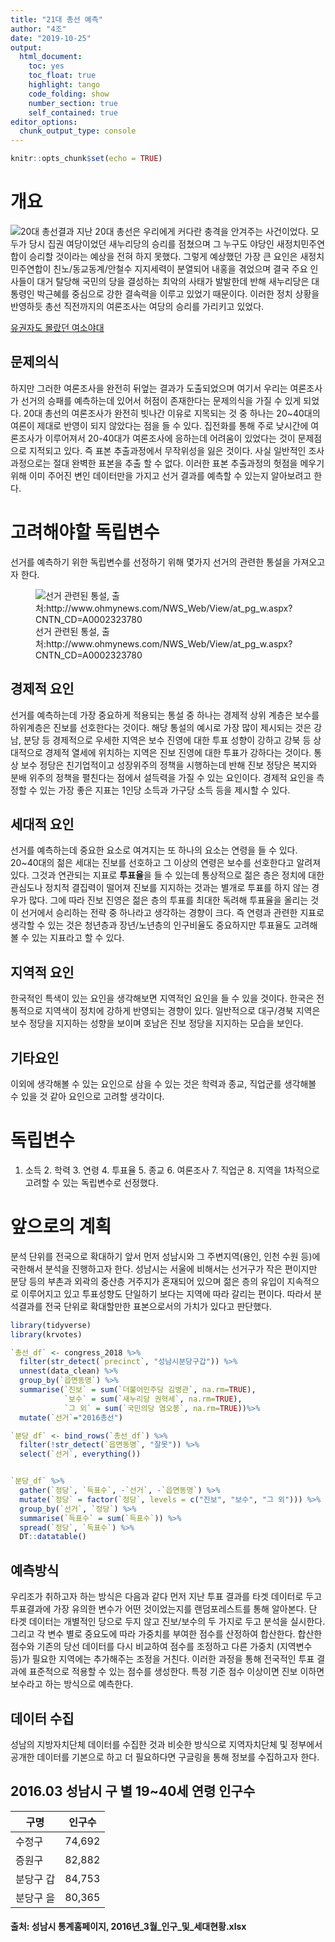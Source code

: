 ---
title: "21대 총선 예측"
author: "4조"
date: "2019-10-25"
output:
  html_document: 
    toc: yes
    toc_float: true
    highlight: tango
    code_folding: show
    number_section: true
    self_contained: true
editor_options: 
  chunk_output_type: console
---

```{r setup, include=FALSE}
knitr::opts_chunk$set(echo = TRUE)
```



# 개요
![20대 총선결과](https://i.imgur.com/nTVnuyo.jpg)
  지난 20대 총선은 우리에게 커다란 충격을 안겨주는 사건이었다. 모두가 당시 집권 여당이었던 새누리당의 승리를 점쳤으며 그 누구도 야당인 새정치민주연합이 승리할 것이라는 예상을 전혀 하지 못했다. 그렇게 예상했던 가장 큰 요인은 새정치민주연합이 친노/동교동계/안철수 지지세력이 분열되어 내홍을 겪었으며 결국 주요 인사들이 대거 탈당해 국민의 당을 결성하는 최악의 사태가 발발한데 반해 새누리당은 대통령인 박근혜를 중심으로 강한 결속력을 이루고 있었기 때문이다. 이러한 정치 상황을 반영하듯 총선 직전까지의 여론조사는 여당의 승리를 가리키고 있었다.

[유권자도 몰랐던 여소야대](https://www.hankookilbo.com/News/Read/201604181130858275)

## 문제의식
하지만 그러한 여론조사을 완전히 뒤엎는 결과가 도출되었으며 여기서 우리는 여론조사가 선거의 승패를 예측하는데 있어서 허점이 존재한다는 문제의식을 가질 수 있게 되었다. 20대 총선의 여론조사가 완전히 빗나간 이유로 지목되는 것 중 하나는 20~40대의 여론이 제대로 반영이 되지 않았다는 점을 들 수 있다. 집전화를 통해 주로 낮시간에 여론조사가 이루어져서 20-40대가 여론조사에 응하는데 어려움이 있었다는 것이 문제점으로 지적되고 있다. 즉 표본 추출과정에서 무작위성을 잃은 것이다. 사실 일반적인 조사 과정으로는 절대 완벽한 표본을 추출 할 수 없다. 이러한 표본 추출과정의 헛점을 메우기 위해 이미 주어진 변인 데이터만을 가지고 선거 결과를 예측할 수 있는지 알아보려고 한다.  


# 고려해야할 독립변수
선거를 예측하기 위한 독립변수를 선정하기 위해 몇가지 선거의 관련한 통설을 가져오고자 한다.

![선거 관련된 통설, 출처:http://www.ohmynews.com/NWS_Web/View/at_pg_w.aspx?CNTN_CD=A0002323780](https://i.imgur.com/jFuWTut.png)


## 경제적 요인
선거를 예측하는데 가장 중요하게 적용되는 통설 중 하나는 경제적 상위 계층은 보수를 하위계층은 진보를 선호한다는 것이다. 해당 통설의 예시로 가장 많이 제시되는 것은 강남, 분당 등 경제적으로 우세한 지역은 보수 진영에 대한 투표 성향이 강하고 강북 등 상대적으로 경제적 열세에 위치하는 지역은 진보 진영에 대한 투표가 강하다는 것이다. 통상 보수 정당은 친기업적이고 성장위주의 정책을 시행하는데 반해 진보 정당은 복지와 분배 위주의 정책을 펼친다는 점에서 설득력을 가질 수 있는 요인이다. 경제적 요인을 측정할 수 있는 가장 좋은 지표는 1인당 소득과 가구당 소득 등을 제시할 수 있다.

## 세대적 요인
선거를 예측하는데 중요한 요소로 여겨지는 또 하나의 요소는 연령을 들 수 있다. 20~40대의 젊은 세대는 진보를 선호하고 그 이상의 연령은 보수를 선호한다고 알려져있다. 그것과 연관되는 지표로 **투표율**을 들 수 있는데 통상적으로 젊은 층은 정치에 대한 관심도나 정치적 결집력이 떨어져 진보를 지지하는 것과는 별개로 투표를 하지 않는 경우가 많다. 그에 따라 진보 진영은 젊은 층의 투표를 최대한 독려해 투표율을 올리는 것이 선거에서 승리하는 전략 중 하나라고 생각하는 경향이 크다. 즉 연령과 관련한 지표로 생각할 수 있는 것은 청년층과 장년/노년층의 인구비율도 중요하지만 투표율도 고려해볼 수 있는 지표라고 할 수 있다.

## 지역적 요인
한국적인 특색이 있는 요인을 생각해보면 지역적인 요인을 들 수 있을 것이다. 한국은 전통적으로 지역색이 정치에 강하게 반영되는 경향이 있다. 일반적으로 대구/경북 지역은 보수 정당을 지지하는 성향을 보이며 호남은 진보 정당을 지지하는 모습을 보인다.

## 기타요인
이외에 생각해볼 수 있는 요인으로 삼을 수 있는 것은 학력과 종교, 직업군를 생각해볼 수 있을 것 같아 요인으로 고려할 생각이다.



# 독립변수
1. 소득 2. 학력 3. 연령 4. 투표율 5. 종교 6. 여론조사 7. 직업군 8. 지역을 1차적으로 고려할 수 있는 독립변수로 선정했다.



# 앞으로의 계획
분석 단위를 전국으로 확대하기 앞서 먼저 성남시와 그 주변지역(용인, 인천 수원 등)에 국한해서 분석을 진행하고자 한다. 성남시는 서울에 비해서는 선거구가 작은 편이지만 분당 등의 부촌과 외곽의 중산층 거주지가 혼재되어 있으며 젊은 층의 유입이 지속적으로 이루어지고 있고 투표성향도 단일하기 보다는 지역에 따라 갈리는 편이다. 따라서 분석결과를 전국 단위로 확대할만한 표본으로서의 가치가 있다고 판단했다.

```{r krvotes-package}

library(tidyverse)
library(krvotes)

`총선_df` <- congress_2018 %>%
  filter(str_detect(`precinct`, "성남시분당구갑")) %>%
  unnest(data_clean) %>%
  group_by(`읍면동명`) %>%
  summarise(`진보` = sum(`더불어민주당 김병관`, na.rm=TRUE),
            `보수` = sum(`새누리당 권혁세`, na.rm=TRUE),
            `그 외` = sum(`국민의당 염오봉`, na.rm=TRUE))%>%
  mutate(`선거`="2016총선")

`분당_df` <- bind_rows(`총선_df`) %>% 
  filter(!str_detect(`읍면동명`, "잘못")) %>% 
  select(`선거`, everything())


`분당_df` %>% 
  gather(`정당`, `득표수`, -`선거`, -`읍면동명`) %>% 
  mutate(`정당` = factor(`정당`, levels = c("진보", "보수", "그 외"))) %>% 
  group_by(`선거`, `정당`) %>% 
  summarise(`득표수` = sum(`득표수`)) %>% 
  spread(`정당`, `득표수`) %>% 
  DT::datatable()
```

## 예측방식
우리조가 취하고자 하는 방식은 다음과 같다
먼저 지난 투표 결과를 타겟 데이터로 두고 투표결과에 가장 유의한 변수가 어떤 것이었는지를 랜덤포레스트를 통해 알아본다. 단 타겟 데이터는 개별적인 당으로 두지 않고 진보/보수의 두 가지로 두고 분석을 실시한다. 그리고 각 변수 별로 중요도에 따라 가중치를 부여한 점수를 산정하여 합산한다. 합산한 점수와 기존의 당선 데이터를 다시 비교하여 점수를 조정하고 다른 가중치 (지역변수 등)가 필요한 지역에는 추가해주는 조정을 거친다. 이러한 과정을 통해 전국적인 투표 결과에 표준적으로 적용할 수 있는 점수를 생성한다. 특정 기준 점수 이상이면 진보 이하면 보수라고 하는 방식으로 예측한다.


## 데이터 수집
성남의 지방자치단체 데이터를 수집한 것과 비슷한 방식으로 지역자치단체 및 정부에서 공개한 데이터를 기본으로 하고 더 필요하다면 구글링을 통해 정보를 수집하고자 한다. 


## 2016.03 성남시 구 별 19~40세 연령 인구수
|구명|인구수|
|------|------|
|수정구|74,692|
|증원구|82,882|
|분당구 갑|84,753|
|분당구 을|80,365|
#### 출처: 성남시 통계홈페이지, 2016년_3월_인구_및_세대현황.xlsx
